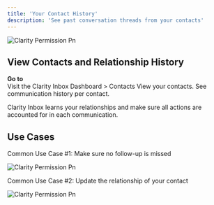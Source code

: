 ```yaml
---
title: 'Your Contact History'
description: 'See past conversation threads from your contacts'
---
```


![Clarity Permission Pn](/images/contacts.png)

## View Contacts and Relationship History

**Go to**\
   Visit the Clarity Inbox Dashboard > Contacts
   View your contacts.
   See communication history per contact.

Clarity Inbox learns your relationships and make sure all actions are accounted for in each communication.


## Use Cases

Common Use Case #1:
Make sure no follow-up is missed

![Clarity Permission Pn](/images/history.png)


Common Use Case #2:
Update the relationship of your contact

![Clarity Permission Pn](/images/edit-contact.png)

